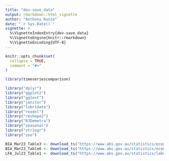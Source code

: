 ```yaml
---
title: "dev-save_data"
output: rmarkdown::html_vignette
author: "Anthony Russo"
date: "`r Sys.Date()`"
vignette: >
  %\VignetteIndexEntry{dev-save_data}
  %\VignetteEngine{knitr::rmarkdown}
  %\VignetteEncoding{UTF-8}
---
```


```r
knitr::opts_chunk$set(
  collapse = TRUE,
  comment = "#>"
)
```

```r
library(timeseriescomparison)
```

<!-- WARNING - This vignette is generated by {fusen} from dev/flat_save_data.Rmd: do not edit by hand -->

```r
library("dplyr")
library("ggplot2")
library("ggtext")
library("janitor")
library("lubridate")
library("readxl")
library("reshape2")
library("RJDemetra")
library("seasonal")
library("stringr")
library("zoo")
```

```r
BIA_Mar23_Table3 <- download_ts("https://www.abs.gov.au/statistics/economy/business-indicators/business-indicators-australia/mar-2023/5676003.xlsx")
BIA_Mar23_Table6 <- download_ts("https://www.abs.gov.au/statistics/economy/business-indicators/business-indicators-australia/mar-2023/5676006.xlsx")
LFA_Jul23_Table1 <- download_ts("https://www.abs.gov.au/statistics/labour/employment-and-unemployment/labour-force-australia/jul-2023/6202001.xlsx")
```

